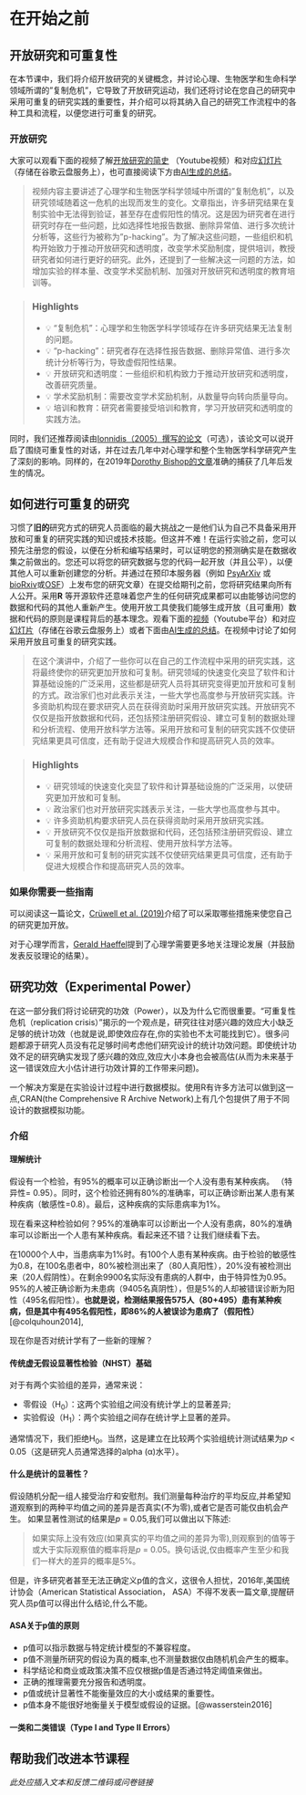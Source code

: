 # 在开始之前 {.unnumbered}

## 开放研究和可重复性 {.unnumbered}

在本节课中，我们将介绍开放研究的关键概念，并讨论心理、生物医学和生命科学领域所谓的"复制危机"，它导致了开放研究运动，我们还将讨论在您自己的研究中采用可重复的研究实践的重要性，并介绍可以将其纳入自己的研究工作流程中的各种工具和流程，以便您进行可重复的研究。

### 开放研究 {.unnumbered}

大家可以观看下面的视频了解[开放研究的简史](https://www.youtube.com/watch?v=nfHOnuo1T2o) （Youtube视频）和对应[幻灯片](https://docs.google.com/presentation/d/1UOkWayJ5J7j2Xg1Y05sbkK-iWtlkAVvtalOu4VuEq4c/edit#slide=id.g875f6a825d_0_346)（存储在谷歌云盘服务上），也可直接阅读下方由[AI生成的总结](https://glarity.app/zh-CN)。

> 视频内容主要讲述了心理学和生物医学科学领域中所谓的"复制危机"，以及研究领域随着这一危机的出现而发生的变化。文章指出，许多研究结果在复制实验中无法得到验证，甚至存在虚假阳性的情况。这是因为研究者在进行研究时存在一些问题，比如选择性地报告数据、删除异常值、进行多次统计分析等，这些行为被称为"p-hacking"。为了解决这些问题，一些组织和机构开始致力于推动开放研究和透明度，改变学术奖励制度，提供培训，教授研究者如何进行更好的研究。此外，还提到了一些解决这一问题的方法，如增加实验的样本量、改变学术奖励机制、加强对开放研究和透明度的教育培训等。

> ### Highlights
>
> -   💡 "复制危机"：心理学和生物医学科学领域存在许多研究结果无法复制的问题。
> -   💡 "p-hacking"：研究者存在选择性报告数据、删除异常值、进行多次统计分析等行为，导致虚假阳性结果。
> -   💡 开放研究和透明度：一些组织和机构致力于推动开放研究和透明度，改善研究质量。
> -   💡 学术奖励机制：需要改变学术奖励机制，从数量导向转向质量导向。
> -   💡 培训和教育：研究者需要接受培训和教育，学习开放研究和透明度的实践方法。

同时，我们还推荐阅读由[Ionnidis（2005）撰写的论文](https://journals.plos.org/plosmedicine/article?id=10.1371/journal.pmed.0020124)（可选），该论文可以说开启了围绕可重复性的对话，并在过去几年中对心理学和整个生物医学科学研究产生了深刻的影响。同样的，在2019年[Dorothy Bishop的文章](https://www.nature.com/articles/d41586-019-01307-2)准确的捕获了几年后发生的情况。

## 如何进行可重复的研究 {.unnumbered}

习惯了**旧的**研究方式的研究人员面临的最大挑战之一是他们认为自己不具备采用开放和可重复的研究实践的知识或技术技能。但这并不难！在运行实验之前，您可以预先注册您的假设，以便在分析和编写结果时，可以证明您的预测确实是在数据收集之前做出的。您还可以将您的研究数据与您的代码一起开放（并且公平），以便其他人可以重新创建您的分析。并通过在预印本服务器（例如 [PsyArXiv](https://psyarxiv.com/) 或 [bioRxiv](https://www.biorxiv.org/)或[OSF](https://osf.io/)）上发布您的研究文章）在提交给期刊之前，您将研究结果向所有人公开。采用**R** 等开源软件还意味着您产生的任何研究成果都可以由能够访问您的数据和代码的其他人重新产生。使用开放工具使我们能够生成开放（且可重用）数据和代码的原则是课程背后的基本理念。观看下面的[视频](https://www.youtube.com/watch?v=BscWSJFmsHE)（Youtube平台）和对应[幻灯片](https://docs.google.com/presentation/d/1WzSk2Ra-OLrMCPTCoQoKoF_utsq_TNu53TxoXEC82Lw/edit#slide=id.p)（存储在谷歌云盘服务上）或者下面由[AI生成的总结](https://glarity.app/zh-CN)。在视频中讨论了如何采用开放且可重复的研究实践。

> 在这个演讲中，介绍了一些你可以在自己的工作流程中采用的研究实践，这将最终使你的研究更加开放和可复制。研究领域的快速变化突显了软件和计算基础设施的广泛采用，这些都是研究人员将其研究变得更加开放和可复制的方式。政治家们也对此表示关注，一些大学也高度参与开放研究实践。许多资助机构现在要求研究人员在获得资助时采用开放研究实践。开放研究不仅仅是指开放数据和代码，还包括预注册研究假设、建立可复制的数据处理和分析流程、使用开放科学方法等。采用开放和可复制的研究实践不仅使研究结果更具可信度，还有助于促进大规模合作和提高研究人员的效率。

> ### Highlights
>
> -   💡 研究领域的快速变化突显了软件和计算基础设施的广泛采用，以使研究更加开放和可复制。
> -   💡 政治家们也对开放研究实践表示关注，一些大学也高度参与其中。
> -   💡 许多资助机构要求研究人员在获得资助时采用开放研究实践。
> -   💡 开放研究不仅仅是指开放数据和代码，还包括预注册研究假设、建立可复制的数据处理和分析流程、使用开放科学方法等。
> -   💡 采用开放和可复制的研究实践不仅使研究结果更具可信度，还有助于促进大规模合作和提高研究人员的效率。

### 如果你需要一些指南 {.unnumbered}

可以阅读这一篇论文，[Crüwell et al. (2019)](https://psycnet.apa.org/fulltext/2019-80290-002.pdf)介绍了可以采取哪些措施来使您自己的研究更加开放。

对于心理学而言，[Gerald Haeffel](https://royalsocietypublishing.org/doi/10.1098/rsos.220099)提到了心理学需要更多地关注理论发展（并鼓励发表反驳理论的结果）。

## 研究功效（Experimental Power） {.unnumbered}

在这一部分我们将讨论研究的功效（Power），以及为什么它而很重要。"可重复性危机（replication crisis）"揭示的一个观点是，研究往往对感兴趣的效应大小缺乏足够的统计功效（也就是说,即使效应存在,你的实验也不太可能找到它）。很多问题都源于研究人员没有花足够时间考虑他们研究设计的统计功效问题。即使统计功效不足的研究确实发现了感兴趣的效应,效应大小本身也会被高估(从而为未来基于这一错误效应大小估计进行功效计算的工作带来问题)。

一个解决方案是在实验设计过程中进行数据模拟。使用R有许多方法可以做到这一点,CRAN(the Comprehensive R Archive Network)上有几个包提供了用于不同设计的数据模拟功能。

### 介绍 {.unnumbered}

#### 理解统计 {.unnumbered}

假设有一个检验，有95%的概率可以正确诊断出一个人没有患有某种疾病。 （特异性= 0.95）。同时，这个检验还拥有80%的准确率，可以正确诊断出某人患有某种疾病（敏感性=0.8）。最后，这种疾病的实际患病率为1%。

现在看来这种检验如何？95%的准确率可以诊断出一个人没有患病，80%的准确率可以诊断出一个人患有某种疾病。看起来还不错？让我们继续看下去。

在10000个人中，当患病率为1%时。有100个人患有某种疾病。由于检验的敏感性为0.8，在100名患者中，80%被检测出来了（80人真阳性），20%没有被检测出来（20人假阴性）。在剩余9900名实际没有患病的人群中，由于特异性为0.95。95%的人被正确诊断为未患病（9405名真阴性），但是5%的人却被错误诊断为阳性（495名假阳性）。**也就是说，检测结果报告575人（80+495）患有某种疾病，但是其中有495名假阳性，即86%的人被误诊为患病了（假阳性）**[@colquhoun2014],

现在你是否对统计学有了一些新的理解？

#### 传统虚无假设显著性检验（NHST）基础 {.unnumbered}

对于有两个实验组的差异，通常来说：

-   零假设（H~0~）：这两个实验组之间没有统计学上的显著差异;
-   实验假设（H~1~）：两个实验组之间存在统计学上显著的差异。

通常情况下，我们拒绝H~0~。当然，这是建立在比较两个实验组统计测试结果为*p* \< 0.05（这是研究人员通常选择的alpha (α)水平）。

#### 什么是统计的显著性？ {.unnumbered}

假设随机分配一组人接受治疗和安慰剂。我们测量每种治疗的平均反应,并希望知道观察到的两种平均值之间的差异是否真实(不为零),或者它是否可能仅由机会产生。 如果显著性测试的结果是*p* = 0.05,我们可以做出以下陈述:

> 如果实际上没有效应(如果真实的平均值之间的差异为零),则观察到的值等于或大于实际观察值的概率将是*p* = 0.05。换句话说,仅由概率产生至少和我们一样大的差异的概率是5%。

但是，许多研究者甚至无法正确定义p值的含义，这很令人担忧，2016年,美国统计协会（American Statistical Association， ASA）不得不发表一篇文章,提醒研究人员p值可以得出什么结论,什么不能。

#### ASA关于p值的原则 {-}

-   p值可以指示数据与特定统计模型的不兼容程度。
-   p值不测量所研究的假设为真的概率,也不测量数据仅由随机机会产生的概率。
-   科学结论和商业或政策决策不应仅根据p值是否通过特定阈值来做出。
-   正确的推理需要充分报告和透明度。
-   p值或统计显著性不能衡量效应的大小或结果的重要性。
-   p值本身不能很好地衡量关于模型或假设的证据。[@wasserstein2016]


#### 一类和二类错误（Type I and Type II Errors） {-}




## 帮助我们改进本节课程 {.unnumbered}

*此处应插入文本和反馈二维码或问卷链接*
